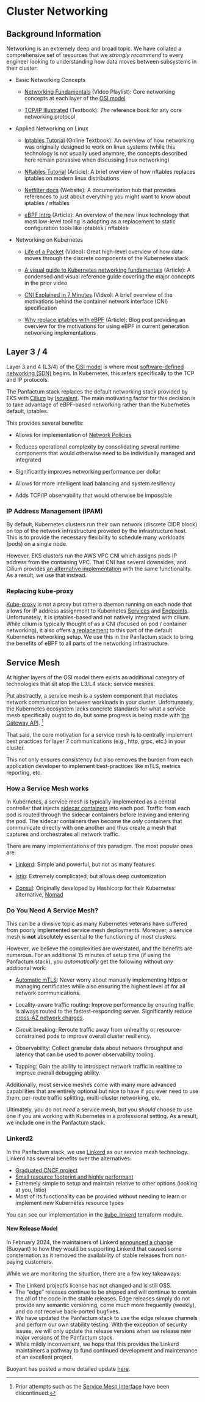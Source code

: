 

# Cluster Networking

## Background Information

Networking is an extremely deep and broad topic.
We have collated a comprehensive set of resources that we *strongly recommend* to every
engineer looking to understanding how data moves between subsystems in their cluster:

* Basic Networking Concepts

  * [Networking Fundamentals](https://www.youtube.com/playlist?list=PLIFyRwBY_4bRLmKfP1KnZA6rZbRHtxmXi) (Video Playlist):
    Core networking concepts at each layer of the [OSI model](https://www.cloudflare.com/learning/ddos/glossary/open-systems-interconnection-model-osi/)

  * [TCP/IP Illustrated](https://www.amazon.com/TCP-Illustrated-Vol-Addison-Wesley-Professional/dp/0201633469) (Textbook): *The* reference book for any core networking protocol

* Applied Networking on Linux

  * [Iptables Tutorial](https://www.frozentux.net/iptables-tutorial/iptables-tutorial.html) (Online Textbook): An overview of how networking was originally
    designed to work on linux systems (while this technology is not usually used anymore, the concepts described here remain pervasive when discussing linux networking)

  * [Nftables Tutorial](https://paulgorman.org/technical/linux-nftables.txt.html) (Article): A brief overview of how nftables replaces iptables on modern linux distributions

  * [Netfilter docs](https://www.netfilter.org/documentation/index.html) (Website): A documentation hub that provides references to just about everything you might want to know
    about iptables / nftables

  * [eBPF Intro](https://ebpf.io/what-is-ebpf/) (Article): An overview of the new linux technology that most low-level tooling is adopting as a replacement
    to static configuration tools like iptables / nftables

* Networking on Kubernetes

  * [Life of a Packet](https://www.youtube.com/watch?v=0Omvgd7Hg1I) (Video): Great high-level overview of how data moves
    through the discrete components of the Kubernetes stack

  * [A visual guide to Kubernetes networking fundamentals](https://opensource.com/article/22/6/kubernetes-networking-fundamentals) (Article):
    A condensed and visual reference guide covering the major concepts in the prior video

  * [CNI Explained in 7 Minutes](https://www.youtube.com/watch?v=l2BS_kuQxBA) (Video): A brief overview of the motivations behind the container network interface (CNI) specification

  * [Why replace iptables with eBPF](https://isovalent.com/blog/post/why-replace-iptables-with-ebpf/) (Article): Blog post providing an
    overview for the motivations for using eBPF in current generation networking implementations

## Layer 3 / 4

Layer 3 and 4 (L3/4) of the [OSI model](https://www.cloudflare.com/learning/ddos/glossary/open-systems-interconnection-model-osi/)
is where most [software-defined networking (SDN)](https://en.wikipedia.org/wiki/Software-defined_networking) begins. In Kubernetes,
this refers specifically to the TCP and IP protocols.

The Panfactum stack replaces the default networking stack provided by EKS with [Cilium](https://cilium.io/) by
[Isovalent](https://isovalent.com/). The main motivating factor for this decision is to take advantage of eBPF-based
networking rather than the Kubernetes default, iptables.

This provides several benefits:

* Allows for implementation of [Network Policies](https://kubernetes.io/docs/concepts/services-networking/network-policies/)

* Reduces operational complexity by consolidating several runtime components that would otherwise need to be individually managed and integrated

* Significantly improves networking performance per dollar

* Allows for more intelligent load balancing and system resiliency

* Adds TCP/IP observability that would otherwise be impossible

### IP Address Management (IPAM)

By default, Kubernetes clusters run their own network (discrete CIDR block) on top of the network infrastructure
provided by the infrastructure host. This is to provide the necessary flexibility to schedule many workloads (pods)
on a single node.

However, EKS clusters run the AWS VPC CNI which assigns pods IP address from the containing VPC. That CNI
has several downsides, and Cilium provides [an alternative implementation](https://docs.cilium.io/en/v1.15/network/concepts/ipam/eni/#ipam-eni)
with the same functionality. As a result, we use that instead.

### Replacing kube-proxy

[Kube-proxy](https://medium.com/@amroessameldin/kube-proxy-what-is-it-and-how-it-works-6def85d9bc8f) is not a proxy
but rather a daemon running on each node that allows for IP address assignment to Kubernetes
[Services](https://kubernetes.io/docs/concepts/services-networking/service/) and [Endpoints](https://kubernetes.io/docs/concepts/services-networking/endpoint-slices/).
Unfortunately, it is iptables-based and not natively integrated with cilium.
While cilium is typically thought of as a CNI (focused on pod / container networking), it also offers [a replacement](https://docs.cilium.io/en/stable/network/kubernetes/kubeproxy-free/)
to this part of the default Kubernetes networking setup. We use this in the Panfactum stack to bring the benefits
of eBPF to all parts of the networking infrastructure.

## Service Mesh

At higher layers of the OSI model there exists an additional category of technologies that sit atop the L3/L4 stack: service meshes.

Put abstractly, a service mesh is a system component that mediates network communication between workloads in your cluster.
Unfortunately, the Kubernetes ecosystem lacks concrete standards for what a service mesh
specifically ought to do, but some progress is being made with [the Gateway API](https://gateway-api.sigs.k8s.io/). [^1]

[^1]: Prior attempts such as the [Service Mesh Interface](https://smi-spec.io/) have been discontinued.

That said, the core motivation for a service mesh is to centrally implement best practices for layer 7 communications (e.g., http, grpc, etc.) in your cluster.

This not only ensures consistency but also removes the burden from each application developer to implement best-practices like mTLS, metrics reporting, etc.

### How a Service Mesh works

In Kubernetes, a service mesh is typically implemented as a central controller that injects [sidecar containers](https://kubernetes.io/docs/concepts/workloads/pods/sidecar-containers/)
into each pod. Traffic from each pod is routed through the sidecar containers
before leaving and entering the pod. The sidecar containers
then become the *only* containers that communicate directly with one another and thus create a mesh that captures
and orchestrates all network traffic.

<MarkdownSVGImage src={serviceMeshSVG} alt="Service mesh diagram" />

There are many implementations of this paradigm. The most popular ones are:

* [Linkerd](https://linkerd.io/): Simple and powerful, but not as many features

* [Istio](https://istio.io/): Extremely complicated, but allows deep customization

* [Consul](https://www.consul.io/): Originally developed by Hashicorp for their Kubernetes alternative, [Nomad](https://www.nomadproject.io/)

### Do You Need A Service Mesh?

This can be a divisive topic as many Kubernetes veterans have suffered from poorly implemented service mesh deployments.
Moreover, a service mesh is **not** absolutely essential to the functioning of most clusters.

However, we believe the complexities are overstated, and the benefits are numerous. For an additional
15 minutes of setup time (if using the Panfactum stack), you *automatically* get the following without *any* additional
work:

* [Automatic mTLS](https://buoyant.io/mtls-guide): Never worry about manually implementing https or managing certificates while also ensuring the highest level of
  for all network communications.

* Locality-aware traffic routing: Improve performance by ensuring traffic is always
  routed to the fastest-responding server. Significantly reduce [cross-AZ network charges](https://aws.amazon.com/blogs/architecture/overview-of-data-transfer-costs-for-common-architectures/).

* Circuit breaking: Reroute traffic away from unhealthy or resource-constrained pods to improve overall cluster resiliency.

* Observability: Collect granular data about network throughput and latency that can be used to power observability tooling.

* Tapping: Gain the ability to introspect network traffic in realtime to improve overall debugging ability.

Additionally, most service meshes come with many more advanced capabilities that are entirely optional
but nice to have if you ever need to use them: per-route traffic splitting, multi-cluster networking, etc.

Ultimately, you do not *need* a service mesh, but you *should* choose to use one if you are working with Kubernetes in a professional setting.
As a result, we include one in the Panfactum stack.

### Linkerd2

In the Panfactum stack, we use [Linkerd](https://linkerd.io/) as our service mesh technology. Linkerd has several benefits over the alternatives:

* [Graduated CNCF project](https://www.cncf.io/projects/)
* [Small resource footprint and highly performant](https://buoyant.io/linkerd-vs-istio)
* Extremely simple to setup and maintain relative to other options (looking at you, Istio)
* Most of its functionality can be provided without needing to learn or implement new Kubernetes resource types

You can see our implementation in the [kube\_linkerd](/docs/24-05/reference/infrastructure-modules/kubernetes/kube_linkerd) terraform module.

#### New Release Model

In February 2024, the maintainers of Linkerd [announced a change](https://linkerd.io/2024/02/21/announcing-linkerd-2.15/)
(Buoyant) to how they would be supporting Linkerd that caused some consternation as it removed the availability of
stable releases from non-paying customers.

While we are monitoring the situation, there are a few key takeaways:

* The Linkerd project’s license has not changed and is still OSS.
* The “edge” releases continue to be shipped and will continue to contain the all of the code in the stable releases.
  Edge releases simply do not provide any semantic versioning, come much more frequently (weekly), and do not receive back-ported
  bugfixes.
* We have updated the Panfactum stack to use the edge release channels and perform our own stability testing. With the exception of security issues, we will only update the release versions when we release new major versions of the Panfactum stack.
* While mildly inconvenient, we hope that this provides the Linkerd maintainers a pathway to fund continued development and maintenance of an excellent project.

Buoyant has posted a more detailed update [here](https://buoyant.io/blog/clarifications-on-linkerd-2-15-stable-announcement).
